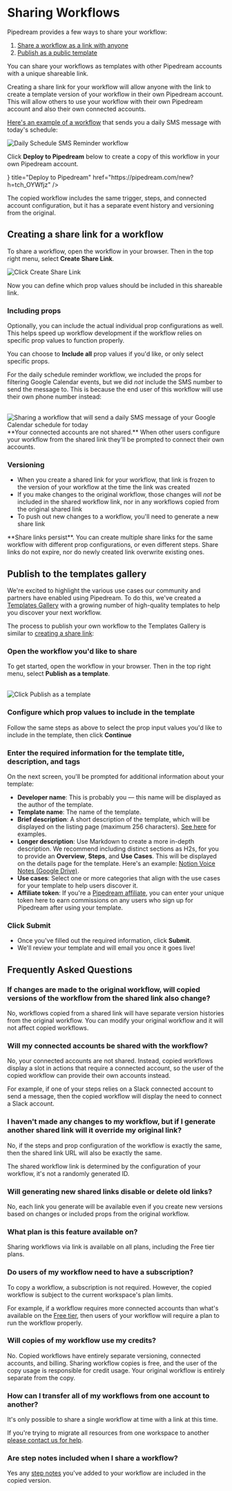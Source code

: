 
# Sharing Workflows

Pipedream provides a few ways to share your workflow:
1. [Share a workflow as a link with anyone](#creating-a-share-link-for-a-workflow)
2. [Publish as a public template](#publish-to-the-templates-gallery)

You can share your workflows as templates with other Pipedream accounts with a unique shareable link.

Creating a share link for your workflow will allow anyone with the link to create a template version of your workflow in their own Pipedream account. This will allow others to use your workflow with their own Pipedream account and also their own connected accounts.

[Here's an example of a workflow](https://pipedream.com/new?h=tch_OYWfjz) that sends you a daily SMS message with today's schedule:

![Daily Schedule SMS Reminder workflow](https://res.cloudinary.com/pipedreamin/image/upload/v1685116771/docs/docs/share%20workflows/New_Project_6_n63kju.png)

Click **Deploy to Pipedream** below to create a copy of this workflow in your own Pipedream account.

<Cards>
  <Cards.Card icon={<RocketShip />} title="Deploy to Pipedream" href="https://pipedream.com/new?h=tch_OYWfjz" />
</Cards>

The copied workflow includes the same trigger, steps, and connected account configuration, but it has a separate event history and versioning from the original.

## Creating a share link for a workflow

To share a workflow, open the workflow in your browser. Then in the top right menu, select **Create Share Link**.

<Image src="https://res.cloudinary.com/pipedreamin/image/upload/v1725925756/create-share-link_ekm2gy.png" alt="Click Create Share Link" width={500} height={529} />

Now you can define which prop values should be included in this shareable link.

### Including props

Optionally, you can include the actual individual prop configurations as well. This helps speed up workflow development if the workflow relies on specific prop values to function properly.

You can choose to **Include all** prop values if you'd like, or only select specific props.

For the daily schedule reminder workflow, we included the props for filtering Google Calendar events, but we did _not_ include the SMS number to send the message to. This is because the end user of this workflow will use their own phone number instead:

<br />

<Image src="https://res.cloudinary.com/pipedreamin/image/upload/v1725926251/create-share-link-configure_qn4z60.png" alt="Sharing a workflow that will send a daily SMS message of your Google Calendar schedule for today" width={500} height={529} />

<Callout type="info">
**Your connected accounts are not shared.** When other users configure your workflow from the shared link they'll be prompted to connect their own accounts.
</Callout>

### Versioning

- When you create a shared link for your workflow, that link is frozen to the version of your workflow at the time the link was created
- If you make changes to the original workflow, those changes will _not_ be included in the shared workflow link, nor in any workflows copied from the original shared link
- To push out new changes to a workflow, you'll need to generate a new share link

<Callout type="info">
**Share links persist**. You can create multiple share links for the same workflow with different prop configurations, or even different steps. Share links do not expire, nor do newly created link overwrite existing ones.
</Callout>

## Publish to the templates gallery

We're excited to highlight the various use cases our community and partners have enabled using Pipedream. To do this, we've created a [Templates Gallery](https://pipedream.com/templates/) with a growing number of high-quality templates to help you discover your next workflow.

The process to publish your own workflow to the Templates Gallery is similar to [creating a share link](#creating-a-share-link-for-a-workflow):

<Steps>

### Open the workflow you'd like to share

To get started, open the workflow in your browser. Then in the top right menu, select **Publish as a template**.

<br />

<Image src="https://res.cloudinary.com/pipedreamin/image/upload/v1725925756/publish-as-template_tbetej.png" alt="Click Publish as a template" width={500} height={529} />

### Configure which prop values to include in the template

Follow the same steps as above to select the prop input values you'd like to include in the template, then click **Continue**

### Enter the required information for the template title, description, and tags

On the next screen, you'll be prompted for additional information about your template:

- **Developer name**: This is probably you — this name will be displayed as the author of the template.
- **Template name**: The name of the template.
- **Brief description**: A short description of the template, which will be displayed on the listing page (maximum 256 characters). [See here](https://pipedream.com/templates) for examples.
- **Longer description**: Use Markdown to create a more in-depth description. We recommend including distinct sections as H2s, for you to provide an **Overview**, **Steps**, and **Use Cases**. This will be displayed on the details page for the template. Here's an example: [Notion Voice Notes (Google Drive)](https://pipedream.com/templates/notion-voice-notes-google-drive-version-mpt_2WRFKY).
- **Use cases**: Select one or more categories that align with the use cases for your template to help users discover it.
- **Affiliate token**: If you're a [Pipedream affiliate](https://pipedream.com/affiliates), you can enter your unique token here to earn commissions on any users who sign up for Pipedream after using your template.

### Click **Submit**

- Once you've filled out the required information, click **Submit**.
- We'll review your template and will email you once it goes live!

</Steps>

## Frequently Asked Questions

### If changes are made to the original workflow, will copied versions of the workflow from the shared link also change?

No, workflows copied from a shared link will have separate version histories from the original workflow. You can modify your original workflow and it will not affect copied workflows.

### Will my connected accounts be shared with the workflow?

No, your connected accounts are not shared. Instead, copied workflows display a slot in actions that require a connected account, so the user of the copied workflow can provide their own accounts instead.

For example, if one of your steps relies on a Slack connected account to send a message, then the copied workflow will display the need to connect a Slack account.

### I haven't made any changes to my workflow, but if I generate another shared link will it override my original link?

No, if the steps and prop configuration of the workflow is exactly the same, then the shared link URL will also be exactly the same.

The shared workflow link is determined by the configuration of your workflow, it's not a randomly generated ID.

### Will generating new shared links disable or delete old links?

No, each link you generate will be available even if you create new versions based on changes or included props from the original workflow.

### What plan is this feature available on?

Sharing workflows via link is available on all plans, including the Free tier plans.

### Do users of my workflow need to have a subscription?

To copy a workflow, a subscription is not required. However, the copied workflow is subject to the current workspace's plan limits.

For example, if a workflow requires more connected accounts than what's available on the [Free tier](/pricing/#free-tier), then users of your workflow will require a plan to run the workflow properly.

### Will copies of my workflow use my credits?

No. Copied workflows have entirely separate versioning, connected accounts, and billing. Sharing workflow copies is free, and the user of the copy usage is responsible for credit usage. Your original workflow is entirely separate from the copy.

### How can I transfer all of my workflows from one account to another?

It's only possible to share a single workflow at time with a link at this time.

If you're trying to migrate all resources from one workspace to another [please contact us for help](mailto:support@pipedream.com).

### Are step notes included when I share a workflow?

Yes any [step notes](/core/workflows/#step-notes) you've added to your workflow are included in the copied version.
